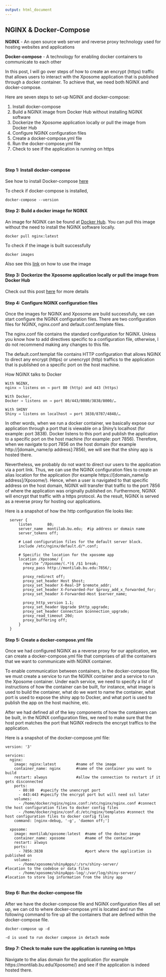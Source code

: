 ```yaml
---
output: html_document
---
```


## NGINX & Docker-Compose

<strong>NGINX</strong> - An open source web server and reverse proxy technology used for hosting websites and applications

<strong>Docker-compose</strong> - A technology for enabling docker containers to communicate to each other

In this post, I will go over steps of how to create an encrypt (https) traffic that allows users to interact with the Xposome application that is published through a docker container. To achieve that, we need both NGINX and docker-compose.

Here are seven steps to set-up NGINX and docker-compose:

1.	Install docker-compose
2.	Build a NGINX image from Docker Hub without installing NGINX software
3.	Dockerize the Xposome application locally or pull the image from Docker Hub
4.	Configure NGINX configuration files 
5.	Create a docker-compose.yml file
6.	Run the docker-compose.yml file
7.	Check to see if the application is running on https

<br>

#### Step 1: Install docker-compose

See how to install Docker-compose <a href="https://docs.docker.com/compose/install/">here</a>

To check if docker-compose is installed, 

    docker-compose --version

#### Step 2: Build a docker image for NGINX

An image for NGINX can be found at <a href="https://hub.docker.com/_/nginx">Docker Hub</a>. You can pull this image without the need to install the NGINX software locally.

    docker pull nginx:latest 

To check if the image is built successfully 

    docker images

Also see this <a href="https://hub.docker.com/_/nginx">link</a> on how to use the image

#### Step 3: Dockerize the Xposome application locally or pull the image from Docker Hub

Check out this post <a href='#dockerize'>here</a> for more details

#### Step 4: Configure NGINX configuration files

Once the images for NGINX and Xposome are build successfully, we can start configure the NGINX configuration files. There are two configuration files for NGINX, <span class="highlight-text">nginx.conf</span> and <span class="highlight-text">default.conf.template files</span>. 

The nginx.conf file contains the standard configuration for NGINX. Unless you know how to add directives specific to a configuration file, otherwise, I do not recommend making any changes to this file.

The default.conf.templat file contains HTTP configuration that allows NGINX to direct any encrypt (https) or unencrypt (http) traffics to the application that is published on a specific port on the host machine.  

How NGINX talks to Docker

    With NGINX,
    nginx → listens on → port 80 (http) and 443 (https) 

    With Docker,
    Docker → listens on → port 80/443/8080/3838/8000/… 

    With SHINY
    Shiny → listens on localhost → port 3838/8787/4848/… 

In other words, when we run a docker container, we basically expose our application through a port that is viewable on a Shiny's localhost (for example: port 3838). Docker listens to this port and publish the application to a specific port on the host machine (for example: port 7856). Therefore, when we navigate to port 7856 on the host domain (for example http://[domain_name/ip address]:7856), we will see that the shiny app is hosted there. 

Nevertheless, we probably do not want to direct our users to the application via a port link. Thus, we can use the NGINX configuration files to create an alias location for the application (for example https://[domain_name/ip address]/Xposome/). Hence, when a user is navigated to that specific address on the host domain, NGINX will transfer that traffic to the port 7856 of where the application was originally published on. Furthermore, NGINX will encrypt that traffic with a https protocol. As the result, NGINX is served as a reverse proxy for hosting our applications.

Here is a snapshot of how the http configuration file looks like:

      server {
          listen       80;			
          server_name  montilab.bu.edu;  #ip address or domain name
          server_tokens off;
  
          # Load configuration files for the default server block.
          include /etc/nginx/default.d/*.conf;
  
          # Specific the location for the xposome app
          location /Xposome/ {
            rewrite ^/Xposome/(.*)$ /$1 break;
            proxy_pass http://montilab.bu.edu:7856/; 
  
            proxy_redirect off;
            proxy_set_header Host $host;
            proxy_set_header X-Real-IP $remote_addr;
            proxy_set_header X-Forwarded-For $proxy_add_x_forwarded_for;
            proxy_set_header X-Forwarded-Host $server_name;
  
            proxy_http_version 1.1;
            proxy_set_header Upgrade $http_upgrade;
            proxy_set_header Connection $connection_upgrade;
            proxy_read_timeout 20d;
            proxy_buffering off;
          }
      }

#### Step 5: Create a docker-compose.yml file

Once we had configured NGINX as a reverse proxy for our application, we can create a docker-compose.yml file that comprises of all the containers that we want to communicate with NGINX container.

To enable communication between containers, in the docker-compose file, we must create a service to run the NGINX container and a service to run the Xposome container. Under each service, we need to specify a list of instructions of how the container can be built, for instance, what image is used to build the container, what do we want to name the container, what port is used to expose the shiny app to Docker, and what port is used to publish the app on the host machine, etc.

After we had defined all of the key components of how the containers can be built, in the NGINX configuration files, we need to make sure that the host port matches the port that NGINX redirects the encrypt traffics to the application.

Here is a snapshot of the docker-compose.yml file:

    version: '3'
    
    services:
      nginx:
        image: nginx:latest         #name of the image
        container_name: nginx       #name of the container you want to build
        restart: always             #allow the connection to restart if it gets disconnected
        ports:
          - 80:80   #specify the unencrypt port
          - 443:443 #specify the encrypt port but will need ssl later
        volumes:
          - /home/docker/nginx/nginx.conf:/etc/nginx/nginx.conf #connect the host configuration files to docker config files
          - /home/docker/nginx/conf.d:/etc/nginx/templates #connect the host configuration files to docker config files
        command: [nginx-debug, '-g', 'daemon off;']
     
      xposome:
        image: montilab/xposome:latest  #name of the docker image
        container_name: xposome         #name of the container
        restart: always
        ports:
          - 7856:3838                   #port where the application is published on   
        volumes:
          - /home/xposome/shinyApps/:/srv/shiny-server/           #location to the codebse or data files
          - /home/xposome/shinyApps-log/:/var/log/shiny-server/   #location to store log information from the shiny app
          

#### Step 6: Run the docker-compose file

After we have the docker-compose file and NGINX configuration files all set up, we can cd to where docker-compose.yml is located and run the following command to fire up all the containers that are defined within the docker-compose file.

    docker-compose up -d
    
    -d is used to run docker compose in detach mode

#### Step 7: Check to make sure the application is running on https 

Navigate to the alias domain for the application (for example https://montilab.bu.edu/Xposome/) and see if the application is indeed hosted there.
